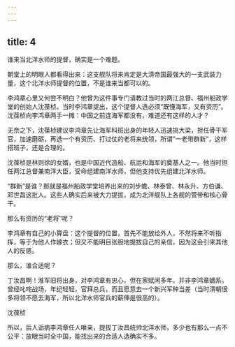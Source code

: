 ```yaml
---
---
---
```

title: 4
---



谁来当北洋水师的提督，确实是一个难题。

朝堂上的明眼人都看得出来：这支舰队将来肯定是大清帝国最强大的一支武装力量，这个北洋水师提督的位置，不是谁来当都可以的。

李鸿章心里又何尝不明白？他曾为这件事专门请教过当时的两江总督、福州船政学堂的创始人沈葆桢。当时李鸿章提出，这个提督人选必须“既懂海军，又有资历”。沈葆桢向李鸿章两手一摊：中国之前连海军都没有，难道还有这样的人才？

无奈之下，沈葆桢建议李鸿章先让海军科班出身的年轻人迅速挑大梁，担任骨干军官，加速磨砺，再选一个有资历、打过仗的老将来统领，所谓“一老带群新”，这样搭班子，还是合理的。

沈葆桢是林则徐的女婿，也是中国近代造船、航运和海军的奠基人之一。他当时担任两江总督兼南洋大臣，受命组建南洋水师，但他支持优先组建北洋水师。

“群新”是谁？那就是福州船政学堂培养出来的刘步蟾、林泰曾、林永升、方伯谦、邓世昌这批人。这些人确实后来被大力提拔，成为北洋舰队上各舰的管带和核心骨干。

那么有资历的“老将”呢？

李鸿章有自己的小算盘：这个提督的位置，首先不能放给外人，不然将来不听指挥，等于为他人作嫁衣；但又不能明目张胆地提拔自己的亲信，因为这会引来其他人的反感。

那么，谁合适呢？

丁汝昌啊！淮军旧将出身，对李鸿章有忠心，但在家赋闲多年，并非李鸿章嫡系。曾经叱咤战场，年纪轻轻，官拜总兵，而且愿意去一个新兴军种当差（当时清朝很多将领不愿去海军，所以北洋水师官兵的薪俸是很高的）。

沈葆桢



所以，后人诟病李鸿章任人唯亲，提拔丁汝昌统帅北洋水师，多少也有那么一点不公平：放眼当时全中国，能找出来的合适人选确实不多。